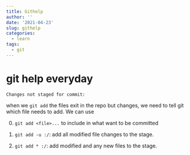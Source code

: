 ---
title: Githelp
author: ''
date: '2021-04-23'
slug: githelp
categories:
  - learn
tags:
  - git
---

#  git help everyday


```
Changes not staged for commit:
```

when we `git add` the files exit in the repo but changes, we need to tell git which file needs to add. We can use  

0. `git add <file>...` to include in what want to be committed 

1. `git add -u :/`: add all modified file changes to the stage.

2. `git add * :/`: add modified and any new files to the stage. 

# 